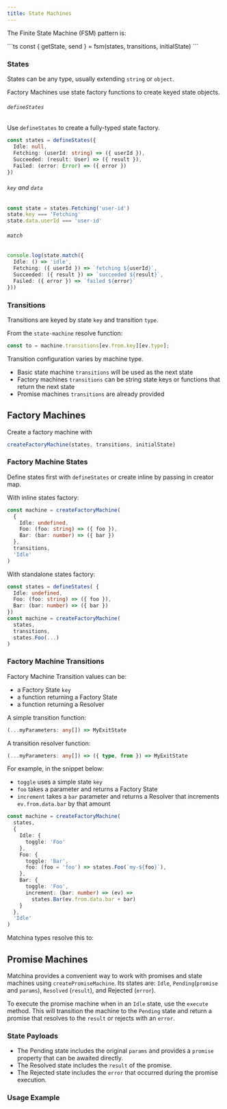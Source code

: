 ```yaml
---
title: State Machines
---
```



The Finite State Machine (FSM) pattern is:
<div>
```ts
const { getState, send } = fsm(states, transitions, initialState)
```
</div>


### States

States can be any type, usually extending `string` or `object`.

Factory Machines use state factory functions to create keyed state objects.

###### `defineStates`

Use `defineStates` to create a fully-typed state factory.

```ts
const states = defineStates({
  Idle: null, 
  Fetching: (userId: string) => ({ userId }),
  Succeeded: (result: User) => ({ result }),
  Failed: (error: Error) => ({ error })  
})
```

###### `key` and `data`
```ts
const state = states.Fetching('user-id')
state.key === 'Fetching' 
state.data.userId === 'user-id' 
```

###### `match`
```ts
console.log(state.match({
  Idle: () => 'idle',
  Fetching: ({ userId }) => `fetching ${userId}`,
  Succeeded: ({ result }) => `succeeded ${result}`,
  Failed: ({ error }) => `failed ${error}`
}))
```

### Transitions

Transitions are keyed by state `key` and transition `type`. 

From the `state-machine` resolve function:
```ts
const to = machine.transitions[ev.from.key][ev.type];
```

Transition configuration varies by machine type.
- Basic state machine `transitions` will be used as the next state
- Factory machines `transitions` can be string state keys or functions that return the next state
- Promise machines `transitions` are already provided

## Factory Machines

Create a factory machine with 
```ts
createFactoryMachine(states, transitions, initialState)
```

### Factory Machine States
Define states first with `defineStates` or create inline by passing in creator map.

With inline states factory:
```ts
const machine = createFactoryMachine(
  {
    Idle: undefined,
    Foo: (foo: string) => ({ foo }),
    Bar: (bar: number) => ({ bar })
  }, 
  transitions, 
  'Idle'
)
```

With standalone states factory:
```ts
const states = defineStates( {
  Idle: undefined,
  Foo: (foo: string) => ({ foo }),
  Bar: (bar: number) => ({ bar })
})
const machine = createFactoryMachine(
  states, 
  transitions, 
  states.Foo(...)
)
```


### Factory Machine Transitions

Factory Machine Transition values can be:
  - a Factory State `key`
  - a function returning a Factory State 
  - a function returning a Resolver 
  
A simple transition function:
```ts
(...myParameters: any[]) => MyExitState
```

A transition resolver function:
```ts
(...myParameters: any[]) => ({ type, from }) => MyExitState
```

For example, in the snippet below:
- `toggle` uses a simple state `key`
- `foo` takes a parameter and returns a Factory State
- `increment` takes a `bar` parameter and returns a Resolver that increments `ev.from.data.bar` by that amount

```ts
const machine = createFactoryMachine(
  states, 
  {
    Idle: {
      toggle: 'Foo'
    },
    Foo: {
      toggle: 'Bar',
      foo: (foo = 'foo') => states.Foo(`my-${foo}`),      
    },
    Bar: {
      toggle: 'Foo',
      increment: (bar: number) => (ev) => 
        states.Bar(ev.from.data.bar + bar)
    }
  }, 
  'Idle'
)
```


Matchina types resolve this to: 


<FooBarDemo />



## Promise Machines


Matchina provides a convenient way to work with promises and state machines using `createPromiseMachine`. 
Its states are: `Idle`, `Pending`(`promise` and `params`), `Resolved` (`result`), and Rejected (`error`).

To execute the promise machine when in an `Idle` state, use the `execute` method. 
This will transition the machine to the `Pending` state and return a promise that resolves to the `result` or rejects with an `error`.

### State Payloads

- The Pending state includes the original `params` and provides a `promise` property that can be awaited directly.
- The Resolved state includes the `result` of the promise.
- The Rejected state includes the `error` that occurred during the promise execution.

### Usage Example

<Promises />

